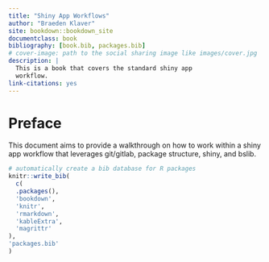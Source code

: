 ```yaml
--- 
title: "Shiny App Workflows"
author: "Braeden Klaver"
site: bookdown::bookdown_site
documentclass: book
bibliography: [book.bib, packages.bib]
# cover-image: path to the social sharing image like images/cover.jpg
description: |
  This is a book that covers the standard shiny app
  workflow.
link-citations: yes
---
```


# Preface {.unnumbered}

This document aims to provide a walkthrough on how to work within
a shiny app workflow that leverages git/gitlab, package structure, 
shiny, and bslib.


```r
# automatically create a bib database for R packages
knitr::write_bib(
  c(
  .packages(), 
  'bookdown', 
  'knitr', 
  'rmarkdown',
  'kableExtra',
  'magrittr'
), 
'packages.bib'
)
```
